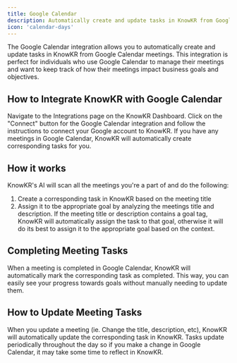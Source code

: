 ```yaml
---
title: Google Calendar
description: Automatically create and update tasks in KnowKR from Google Calendar meetings.
icon: 'calendar-days'
---
```


The Google Calendar integration allows you to automatically create and update tasks in KnowKR from Google Calendar meetings.
This integration is perfect for individuals who use Google Calendar to manage their meetings and want to keep track of how their meetings impact business goals and objectives.

## How to Integrate KnowKR with Google Calendar

<Steps>
    <Step title="Navigate to the Integrations Page">
        Navigate to the Integrations page on the KnowKR Dashboard.
    </Step>
    <Step title="Get Connected">
        Click on the "Connect" button for the Google Calendar integration and follow the instructions to connect your Google account to KnowKR.
    </Step>
    <Step title="That's It">
        If you have any meetings in Google Calendar, KnowKR will automatically create corresponding tasks for you.
    </Step>
</Steps>

## How it works

KnowKR's AI will scan all the meetings you're a part of and do the following:

1. Create a corresponding task in KnowKR based on the meeting title
2. Assign it to tbe appropriate goal by analyzing the meetings title and description. If the meeting title or description contains a goal tag, KnowKR will automatically assign the task to that goal, otherwise it will do its best to assign it to the appropriate goal based on the context.

## Completing Meeting Tasks

When a meeting is completed in Google Calendar, KnowKR will automatically mark the corresponding task as completed. This way, you can easily see your progress towards goals without manually needing to update them.

## How to Update Meeting Tasks

When you update a meeting (ie. Change the title, description, etc), KnowKR will automatically update the corresponding task in KnowKR.
Tasks update periodically throughout the day so if you make a change in Google Calendar, it may take some time to reflect in KnowKR.